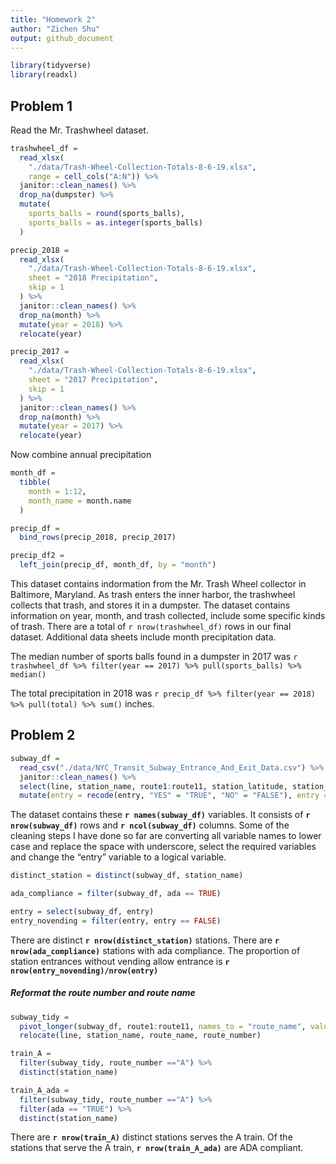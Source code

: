 ```yaml
---
title: "Homework 2"
author: "Zichen Shu"
output: github_document
---
```


```r
library(tidyverse)
library(readxl)
```

## Problem 1

Read the Mr. Trashwheel dataset.

```r
trashwheel_df = 
  read_xlsx(
    "./data/Trash-Wheel-Collection-Totals-8-6-19.xlsx",
    range = cell_cols("A:N")) %>% 
  janitor::clean_names() %>% 
  drop_na(dumpster) %>% 
  mutate(
    sports_balls = round(sports_balls),
    sports_balls = as.integer(sports_balls)
  )
```

```r
precip_2018 =
  read_xlsx(
    "./data/Trash-Wheel-Collection-Totals-8-6-19.xlsx",
    sheet = "2018 Precipitation",
    skip = 1
  ) %>% 
  janitor::clean_names() %>% 
  drop_na(month) %>% 
  mutate(year = 2018) %>% 
  relocate(year)
```

```r
precip_2017 =
  read_xlsx(
    "./data/Trash-Wheel-Collection-Totals-8-6-19.xlsx",
    sheet = "2017 Precipitation",
    skip = 1
  ) %>% 
  janitor::clean_names() %>% 
  drop_na(month) %>% 
  mutate(year = 2017) %>% 
  relocate(year)
```

Now combine annual precipitation

```r
month_df =
  tibble(
    month = 1:12,
    month_name = month.name
  )

precip_df = 
  bind_rows(precip_2018, precip_2017)

precip_df2 = 
  left_join(precip_df, month_df, by = "month")
```

This dataset contains indormation from the Mr. Trash Wheel collector in Baltimore, Maryland. As trash enters the inner harbor, the trashwheel collects that trash, and stores it in a dumpster. The dataset contains information on year, month, and trash collected, include some specific kinds of trash. There are a total of `r nrow(trashwheel_df)` rows in our final dataset. Additional data sheets include month precipitation data.

The median number of sports balls found in a dumpster in 2017 was `r trashwheel_df %>% filter(year == 2017) %>% pull(sports_balls) %>% median()`

The total precipitation in 2018 was `r precip_df %>% filter(year == 2018) %>% pull(total) %>% sum()` inches.



## Problem 2

```r
subway_df = 
  read_csv("./data/NYC_Transit_Subway_Entrance_And_Exit_Data.csv") %>% 
  janitor::clean_names() %>% 
  select(line, station_name, route1:route11, station_latitude, station_longitude, entry, vending, entrance_type, ada) %>% 
  mutate(entry = recode(entry, "YES" = "TRUE", "NO" = "FALSE"), entry = as.logical(entry), route8 = as.character(route8), route9 = as.character(route9), route10 = as.character(route10), route11 = as.character(route11))

```

The dataset contains these **`r names(subway_df)`** variables. It consists of **`r nrow(subway_df)`** rows and **`r ncol(subway_df)`** columns. Some of the cleaning steps I have done so far are converting all variable names to lower case and replace the space with underscore, select the required variables and change the "entry" variable to a logical variable.

```r
distinct_station = distinct(subway_df, station_name)

ada_compliance = filter(subway_df, ada == TRUE)

entry = select(subway_df, entry)
entry_novending = filter(entry, entry == FALSE)

```

There are distinct **`r nrow(distinct_station)`** stations.
There are **`r nrow(ada_compliance)`** stations with ada compliance.
The proportion of station entrances without vending allow entrance is **`r nrow(entry_novending)/nrow(entry)`**

##### Reformat the route number and route name

```r
subway_tidy = 
  pivot_longer(subway_df, route1:route11, names_to = "route_name", values_to = "route_number") %>% 
  relocate(line, station_name, route_name, route_number)

train_A = 
  filter(subway_tidy, route_number =="A") %>% 
  distinct(station_name)

train_A_ada = 
  filter(subway_tidy, route_number =="A") %>% 
  filter(ada == "TRUE") %>% 
  distinct(station_name)
```

There are **`r nrow(train_A)`** distinct stations serves the A train. Of the stations that serve the A train, **`r nrow(train_A_ada)`** are ADA compliant.








